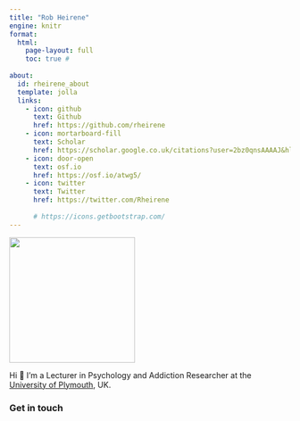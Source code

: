 ```yaml
---
title: "Rob Heirene"
engine: knitr
format:
  html:
    page-layout: full
    toc: true #
    
about:
  id: rheirene_about
  template: jolla
  links:
    - icon: github
      text: Github
      href: https://github.com/rheirene
    - icon: mortarboard-fill
      text: Scholar
      href: https://scholar.google.co.uk/citations?user=2bz0qnsAAAAJ&hl=en
    - icon: door-open
      text: osf.io
      href: https://osf.io/atwg5/
    - icon: twitter
      text: Twitter
      href: https://twitter.com/Rheirene
      
      # https://icons.getbootstrap.com/
---
```


![](.files/headshot.png){fig-align="center" width="225"}

::: {#rheirene_about}
::: {.text .padding .sansserif}
Hi 👋 I'm a Lecturer in Psychology and Addiction Researcher at the [University of Plymouth](https://www.plymouth.ac.uk/staff/rob-heirene), UK.
:::
:::

### Get in touch
